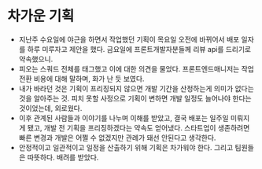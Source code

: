 # 차가운 기획

- 지난주 수요일에 야근을 하면서 작업했던 기획이 목요일 오전에 바뀌어서 배포 일자를 하루 미루자고 제안을 했다. 금요일에 프론트개발자분들께 리뷰 api를 드리기로 약속했으니.
- 피오는 스쿼드 전체를 태그했고 이에 대한 의견을 물었다. 프론트엔드매니저는 작업전환 비용에 대해 말하며, 화가 난 듯 보였다.
- 내가 바라던 것은 기획이 프리징되지 않으면 개발 기간을 산정하는게 의미가 없다는 것을 알아주는 것. 피치 못할 사정으로 기획이 변하면 개발 일정도 늘어나야 한다는 것이었는데, 외로웠다.
- 이후 관계된 사람들과 이야기를 나누며 이해를 받았고, 결국 배포는 일주일 미뤄지게 됐고, 개발 전 기획을 프리징하겠다는 약속도 얻어냈다. 스타트업이 생존하려면 빠른 변경과 개발은 어쩔 수 없겠지만 관례가 돼선 안된다고 생각한다.
- 안정적이고 일관적이고 일정을 산출하기 위해 기획은 차가워야 한다. 그리고 팀원들은 따뜻하다. 배려를 받았다.
